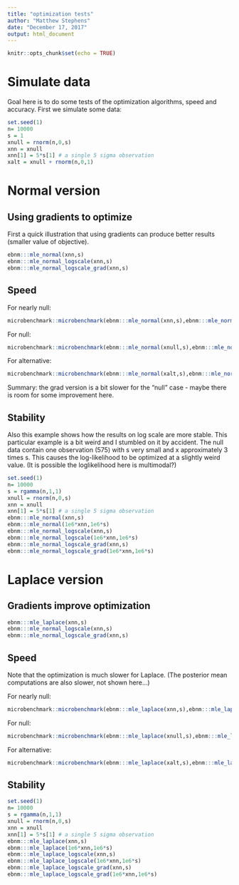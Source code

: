 ```yaml
---
title: "optimization tests"
author: "Matthew Stephens"
date: "December 17, 2017"
output: html_document
---
```


```r
knitr::opts_chunk$set(echo = TRUE)
```

# Simulate data

Goal here is to do some tests of the optimization algorithms, speed and accuracy.
First we simulate some data:

```r
set.seed(1)
n= 10000
s = 1
xnull = rnorm(n,0,s)
xnn = xnull
xnn[1] = 5*s[1] # a single 5 sigma observation
xalt = xnull + rnorm(n,0,1)
```


# Normal version

## Using gradients to optimize

First a quick illustration that using gradients can produce better results (smaller
value of objective).

```r
ebnm:::mle_normal(xnn,s)
ebnm:::mle_normal_logscale(xnn,s)
ebnm:::mle_normal_logscale_grad(xnn,s)
```

## Speed

For nearly null:
```r
microbenchmark::microbenchmark(ebnm:::mle_normal(xnn,s),ebnm:::mle_normal_logscale_grad(xnn,s),times = 20)
```

For null:
```r
microbenchmark::microbenchmark(ebnm:::mle_normal(xnull,s),ebnm:::mle_normal_logscale_grad(xnull,s),times = 20)
```

For alternative:
```r
microbenchmark::microbenchmark(ebnm:::mle_normal(xalt,s),ebnm:::mle_normal_logscale_grad(xalt,s),times = 20)
```

Summary: the grad version is a bit slower for the "null" case - maybe there
is room for some improvement here.

## Stability

Also this example shows how the results on log scale are more stable.
This particular example is a bit weird and I stumbled on it by accident.
The null data contain one observation (575) with s very small and x approximately
3 times s. This causes the log-likelihood to be optimized at
a slightly weird value. (It is possible the loglikelihood here is multimodal?)
```r
set.seed(1)
n= 10000
s = rgamma(n,1,1) 
xnull = rnorm(n,0,s)
xnn = xnull
xnn[1] = 5*s[1] # a single 5 sigma observation
ebnm:::mle_normal(xnn,s)
ebnm:::mle_normal(1e6*xnn,1e6*s)
ebnm:::mle_normal_logscale(xnn,s)
ebnm:::mle_normal_logscale(1e6*xnn,1e6*s)
ebnm:::mle_normal_logscale_grad(xnn,s)
ebnm:::mle_normal_logscale_grad(1e6*xnn,1e6*s)
```


# Laplace version

## Gradients improve optimization

```r
ebnm:::mle_laplace(xnn,s)
ebnm:::mle_normal_logscale(xnn,s)
ebnm:::mle_normal_logscale_grad(xnn,s)
```

## Speed

Note that the optimization is much slower for Laplace. (The posterior
mean computations are also slower, not shown here...)

For nearly null:
```r
microbenchmark::microbenchmark(ebnm:::mle_laplace(xnn,s),ebnm:::mle_laplace_logscale_grad(xnn,s),times = 20)
```

For null:
```r
microbenchmark::microbenchmark(ebnm:::mle_laplace(xnull,s),ebnm:::mle_laplace_logscale_grad(xnull,s),times = 20)
```

For alternative:
```r
microbenchmark::microbenchmark(ebnm:::mle_laplace(xalt,s),ebnm:::mle_laplace_logscale_grad(xalt,s),times = 20)
```


## Stability

```r
set.seed(1)
n= 10000
s = rgamma(n,1,1) 
xnull = rnorm(n,0,s)
xnn = xnull
xnn[1] = 5*s[1] # a single 5 sigma observation
ebnm:::mle_laplace(xnn,s)
ebnm:::mle_laplace(1e6*xnn,1e6*s)
ebnm:::mle_laplace_logscale(xnn,s)
ebnm:::mle_laplace_logscale(1e6*xnn,1e6*s)
ebnm:::mle_laplace_logscale_grad(xnn,s)
ebnm:::mle_laplace_logscale_grad(1e6*xnn,1e6*s)
```
